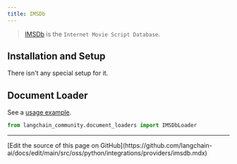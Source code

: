 ```yaml
---
title: IMSDb
---
```


>[IMSDb](https://imsdb.com/) is the `Internet Movie Script Database`.
>
## Installation and Setup

There isn't any special setup for it.

## Document Loader

See a [usage example](/oss/python/integrations/document_loaders/imsdb).


```python
from langchain_community.document_loaders import IMSDbLoader
```

---

<Callout icon="pen-to-square" iconType="regular">
  [Edit the source of this page on GitHub](https://github.com/langchain-ai/docs/edit/main/src/oss/python/integrations/providers/imsdb.mdx)
</Callout>
